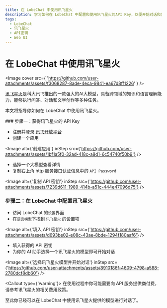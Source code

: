 ```yaml
---
title: 在 LobeChat 中使用讯飞星火
description: 学习如何在 LobeChat 中配置和使用讯飞星火的API Key，以便开始对话和交互。
tags:
  - LobeChat
  - 讯飞星火
  - API密钥
  - Web UI
---
```


# 在 LobeChat 中使用讯飞星火

<Image
  cover
  src={
    'https://github.com/user-attachments/assets/f3068287-8ade-4eca-9841-ea67d8ff1226'
  }
/>

[讯飞星火](https://xinghuo.xfyun.cn/)是科大讯飞推出的一款强大的AI大模型，具备跨领域的知识和语言理解能力，能够执行问答、对话和文学创作等多种任务。

本文将指导你如何在 LobeChat 中使用讯飞星火。

<Steps>
### 步骤一：获得讯飞星火的 API Key

- 注册并登录 [讯飞开放平台](https://console.xfyun.cn/)
- 创建一个应用

<Image
  alt={'创建应用'}
  inStep
  src={'https://github.com/user-attachments/assets/1bf1a5f0-32ad-418c-a8d1-6c54740f50b9'}
/>

- 选择一个大模型查看详情
- 复制右上角 http 服务接口认证信息中的 `API Password`

<Image
  alt={'复制 API 密钥'}
  inStep
  src={'https://github.com/user-attachments/assets/7239d611-1989-414b-a51c-444e47096d75'}
/>

### 步骤二：在 LobeChat 中配置讯飞星火

- 访问 LobeChat 的`设置`界面
- 在`语言模型`下找到 `讯飞星火` 的设置项

<Image
  alt={'填入 API 密钥'}
  inStep
  src={'https://github.com/user-attachments/assets/d693be02-e08c-43ae-8bde-1294f180aaf6'}
/>

- 填入获得的 API 密钥
- 为你的 AI 助手选择一个讯飞星火的模型即可开始对话

<Image
  alt={'选择讯飞星火模型并开始对话'}
  inStep
  src={'https://github.com/user-attachments/assets/8910186f-4609-4798-a588-2780dcf8db60'}
/>

<Callout type={'warning'}>
  在使用过程中你可能需要向 API 服务提供商付费，请参考讯飞星火的相关费用政策。
</Callout>

</Steps>

至此你已经可以在 LobeChat 中使用讯飞星火提供的模型进行对话了。
